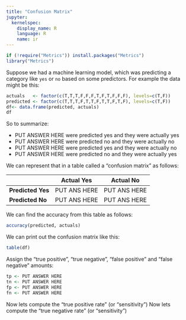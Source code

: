 ```yaml
---
title: "Confusion Matrix"
jupyter:
  kernelspec:
    display_name: R
    language: R
    name: ir
---
```


```r
if (!require("Metrics")) install.packages("Metrics")
library("Metrics")
```

Suppose we had a machine learning model, which was predicting a category like `yes` or `no` based on some predictors. For example the data might be this:     

```r
actuals   <- factor(c(T,T,T,F,F,F,T,F,T,F,F,F), levels=c(T,F))
predicted <- factor(c(T,T,T,F,T,T,F,T,T,F,T,F), levels=c(T,F))
df<- data.frame(predicted, actuals)
df
```

So to summarize:

-  PUT ANSWER HERE  were predicted yes and they were actually yes 
-  PUT ANSWER HERE  were predicted no and they were actually no 
-  PUT ANSWER HERE  were predicted yes and they were actually no 
-  PUT ANSWER HERE  were predicted no and they were actually yes 

We can represent that in a table called a "confusion matrix" as follows:   

| 		     | Actual Yes     | Actual No                  |
|--------------------|----------------|----------------------------|
|  **Predicted Yes** |  PUT ANS HERE  | PUT ANS HERE               |
|  **Predicted No**  |  PUT ANS HERE  | PUT ANS HERE               |

We can find the accuracy from this table as follows:

```r
accuracy(predicted, actuals)
```

We can print out the confusion matrix like this:

```r
table(df)
```

Assign the "true positive", "true negative", "false positive" and "false negative" amounts:

```r
tp <- PUT ANSWER HERE 
tn <- PUT ANSWER HERE
fp <- PUT ANSWER HERE
fn <- PUT ANSWER HERE
```

Now lets compute the "true positive rate" (or "sensitivity")
Now lets compute the "true negative rate" (or "sensitivity")

